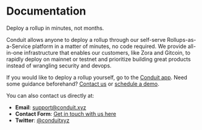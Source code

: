 
# Documentation

<Callout type="info" emoji="">
  Deploy a rollup in minutes, not months.
</Callout>

Conduit allows anyone to deploy a rollup through our self-serve Rollups-as-a-Service platform in a matter of minutes, no code required. We provide all-in-one infrastructure that enables our customers, like Zora and Gitcoin, to rapidly deploy on mainnet or testnet and prioritize building great products instead of wrangling security and devops.

If you would like to deploy a rollup yourself, go to the [Conduit app](https://app.conduit.xyz). Need some guidance beforehand? [Contact us](https://portal.usepylon.com/conduit-xyz/forms/support-request) or [schedule a demo](https://conduitxyz.typeform.com/to/v0WGo3cz).

You can also contact us directly at:

- **Email**: support@conduit.xyz
- **Contact Form**: [Get in touch with us here](https://portal.usepylon.com/conduit-xyz/forms/support-request)
- **Twitter**: [@conduitxyz](https://twitter.com/conduitxyz)
